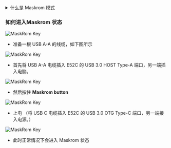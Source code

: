 <details>
  <summary>什么是 Maskrom 模式</summary>

Maskrom模式，也称为Loader模式，是一种特殊的启动模式，一般用于恢复或维修有问题的设备。这种模式允许用户直接与设备的硬件进行交互，而不需要经过操作系统。在Maskrom模式下，用户可以通过电脑或其他设备与设备进行通信，并执行一系列命令来解决设备的问题。

    # MacOS 端:

    执行 lsusb 后的结果
    Output:Bus 000 Device 004: ID 2207:350b Fuzhou Rockchip Electronics Co., Ltd. Composite Device

    # Linux 端:

    执行 lsusb 后的结果
    Output:Bus 001 Device 030: ID 2207:350b Fuzhou Rockchip Electronics Company

    # Windows 端:

    打开 RKDevTool，就会看到设备处于 Found One MASKROM Device（找到一个 MASKROM 设备）状态。

</details>

### 如何进入Maskrom 状态

![MaskRom Key](/img/e/e52c/radxa-e52c-hardware-overview.webp)

- 准备一根 USB A-A 的线缆，如下图所示

![MaskRom Key](/img/e/e52c/radxa-e52c-maskrom-a-a-cable.webp)

- 首先将 USB A-A 电缆插入 E52C 的 USB 3.0 HOST Type-A 端口，另一端插入电脑。

![MaskRom Key](/img/e/e52c/radxa-e52c-maskrom-1.webp)

- 然后按住 **Maskrom button**

![MaskRom Key](/img/e/e52c/radxa-e52c-maskrom-2.webp)

- 上电 （将 USB C 电缆插入 E52C 的 USB 3.0 OTG Type-C 端口，另一端接入电源。）

![MaskRom Key](/img/e/e52c/radxa-e52c-maskrom-3.webp)

- 此时正常情况下会进入 Maskrom 状态
